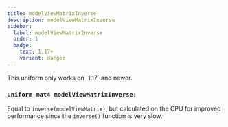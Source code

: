 ```yaml
---
title: modelViewMatrixInverse
description: modelViewMatrixInverse
sidebar:
  label: modelViewMatrixInverse
  order: 1
  badge:
    text: 1.17+
    variant: danger
---
```


<Aside type="danger">This uniform only works on `1.17` and newer.</Aside>

### `uniform mat4 modelViewMatrixInverse;`

Equal to `inverse(modelViewMatrix)`, but calculated on the CPU for improved performance since the `inverse()` function is very slow.